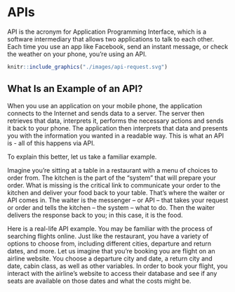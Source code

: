 # APIs

API is the acronym for Application Programming Interface, which is a software intermediary that allows two applications to talk to each other. Each time you use an app like Facebook, send an instant message, or check the weather on your phone, you’re using an API.

```r
knitr::include_graphics("./images/api-request.svg")
```

## What Is an Example of an API? 

When you use an application on your mobile phone, the application connects to the Internet and sends data to a server. The server then retrieves that data, interprets it, performs the necessary actions and sends it back to your phone. The application then interprets that data and presents you with the information you wanted in a readable way. This is what an API is - all of this happens via API.

To explain this better, let us take a familiar example.

Imagine you’re sitting at a table in a restaurant with a menu of choices to order from. The kitchen is the part of the “system” that will prepare your order. What is missing is the critical link to communicate your order to the kitchen and deliver your food back to your table. That’s where the waiter or API comes in. The waiter is the messenger – or API – that takes your request or order and tells the kitchen – the system – what to do. Then the waiter delivers the response back to you; in this case, it is the food.

Here is a real-life API example. You may be familiar with the process of searching flights online. Just like the restaurant, you have a variety of options to choose from, including different cities, departure and return dates, and more. Let us imagine that you’re booking you are flight on an airline website. You choose a departure city and date, a return city and date, cabin class, as well as other variables. In order to book your flight, you interact with the airline’s website to access their database and see if any seats are available on those dates and what the costs might be.